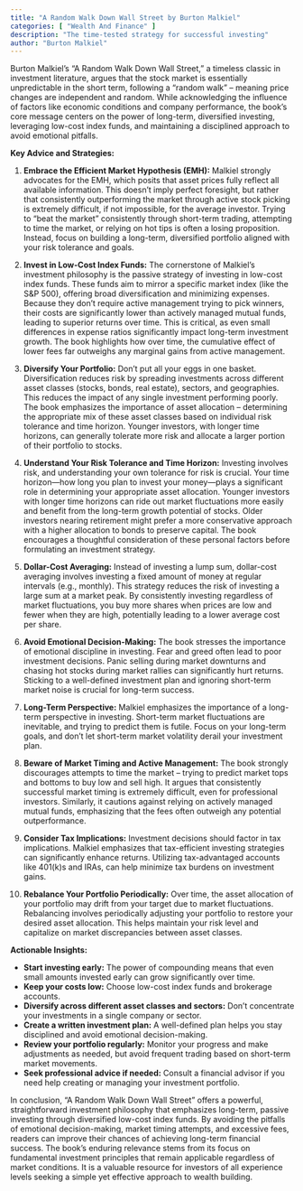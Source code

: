 ```yaml
---
title: "A Random Walk Down Wall Street by Burton Malkiel"
categories: [ "Wealth And Finance" ]
description: "The time-tested strategy for successful investing"
author: "Burton Malkiel"
---
```

Burton Malkiel's "A Random Walk Down Wall Street," a timeless classic in investment literature, argues that the stock market is essentially unpredictable in the short term, following a "random walk" – meaning price changes are independent and random.  While acknowledging the influence of factors like economic conditions and company performance, the book's core message centers on the power of long-term, diversified investing, leveraging low-cost index funds, and maintaining a disciplined approach to avoid emotional pitfalls.

**Key Advice and Strategies:**

1. **Embrace the Efficient Market Hypothesis (EMH):** Malkiel strongly advocates for the EMH, which posits that asset prices fully reflect all available information. This doesn't imply perfect foresight, but rather that consistently outperforming the market through active stock picking is extremely difficult, if not impossible, for the average investor.  Trying to "beat the market" consistently through short-term trading, attempting to time the market, or relying on hot tips is often a losing proposition.  Instead, focus on building a long-term, diversified portfolio aligned with your risk tolerance and goals.

2. **Invest in Low-Cost Index Funds:**  The cornerstone of Malkiel's investment philosophy is the passive strategy of investing in low-cost index funds.  These funds aim to mirror a specific market index (like the S&P 500), offering broad diversification and minimizing expenses.  Because they don't require active management trying to pick winners, their costs are significantly lower than actively managed mutual funds, leading to superior returns over time.  This is critical, as even small differences in expense ratios significantly impact long-term investment growth. The book highlights how over time, the cumulative effect of lower fees far outweighs any marginal gains from active management.

3. **Diversify Your Portfolio:**  Don't put all your eggs in one basket.  Diversification reduces risk by spreading investments across different asset classes (stocks, bonds, real estate), sectors, and geographies. This reduces the impact of any single investment performing poorly.  The book emphasizes the importance of asset allocation – determining the appropriate mix of these asset classes based on individual risk tolerance and time horizon. Younger investors, with longer time horizons, can generally tolerate more risk and allocate a larger portion of their portfolio to stocks.

4. **Understand Your Risk Tolerance and Time Horizon:**  Investing involves risk, and understanding your own tolerance for risk is crucial.  Your time horizon—how long you plan to invest your money—plays a significant role in determining your appropriate asset allocation.  Younger investors with longer time horizons can ride out market fluctuations more easily and benefit from the long-term growth potential of stocks.  Older investors nearing retirement might prefer a more conservative approach with a higher allocation to bonds to preserve capital.  The book encourages a thoughtful consideration of these personal factors before formulating an investment strategy.

5. **Dollar-Cost Averaging:** Instead of investing a lump sum, dollar-cost averaging involves investing a fixed amount of money at regular intervals (e.g., monthly). This strategy reduces the risk of investing a large sum at a market peak.  By consistently investing regardless of market fluctuations, you buy more shares when prices are low and fewer when they are high, potentially leading to a lower average cost per share.

6. **Avoid Emotional Decision-Making:** The book stresses the importance of emotional discipline in investing.  Fear and greed often lead to poor investment decisions.  Panic selling during market downturns and chasing hot stocks during market rallies can significantly hurt returns.  Sticking to a well-defined investment plan and ignoring short-term market noise is crucial for long-term success.

7. **Long-Term Perspective:**  Malkiel emphasizes the importance of a long-term perspective in investing.  Short-term market fluctuations are inevitable, and trying to predict them is futile.  Focus on your long-term goals, and don't let short-term market volatility derail your investment plan.

8. **Beware of Market Timing and Active Management:**  The book strongly discourages attempts to time the market – trying to predict market tops and bottoms to buy low and sell high.  It argues that consistently successful market timing is extremely difficult, even for professional investors. Similarly, it cautions against relying on actively managed mutual funds, emphasizing that the fees often outweigh any potential outperformance.

9. **Consider Tax Implications:**  Investment decisions should factor in tax implications.  Malkiel emphasizes that tax-efficient investing strategies can significantly enhance returns. Utilizing tax-advantaged accounts like 401(k)s and IRAs, can help minimize tax burdens on investment gains.

10. **Rebalance Your Portfolio Periodically:**  Over time, the asset allocation of your portfolio may drift from your target due to market fluctuations.  Rebalancing involves periodically adjusting your portfolio to restore your desired asset allocation. This helps maintain your risk level and capitalize on market discrepancies between asset classes.


**Actionable Insights:**

* **Start investing early:**  The power of compounding means that even small amounts invested early can grow significantly over time.
* **Keep your costs low:** Choose low-cost index funds and brokerage accounts.
* **Diversify across different asset classes and sectors:** Don't concentrate your investments in a single company or sector.
* **Create a written investment plan:**  A well-defined plan helps you stay disciplined and avoid emotional decision-making.
* **Review your portfolio regularly:**  Monitor your progress and make adjustments as needed, but avoid frequent trading based on short-term market movements.
* **Seek professional advice if needed:**  Consult a financial advisor if you need help creating or managing your investment portfolio.


In conclusion, "A Random Walk Down Wall Street" offers a powerful, straightforward investment philosophy that emphasizes long-term, passive investing through diversified low-cost index funds.  By avoiding the pitfalls of emotional decision-making, market timing attempts, and excessive fees, readers can improve their chances of achieving long-term financial success.  The book's enduring relevance stems from its focus on fundamental investment principles that remain applicable regardless of market conditions.  It is a valuable resource for investors of all experience levels seeking a simple yet effective approach to wealth building.

